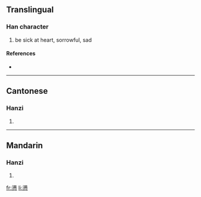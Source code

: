 {{also|懣}}
==Translingual==

===Han character===
{{Han char|rn=61|rad=心|as=13|sn=17|four=|canj=水月心 (EBP), X水月心 (XEBP)}}

# be sick at heart, sorrowful, sad

====References====
* {{Han ref|kx=0406.141|hdz=42359.040|uh=61D1|ud=25041}}

----

==Cantonese==

===Hanzi===
{{yue-hanzi|jyut=|y=mun6}}

# {{defn|Cantonese}}

----

==Mandarin==

===Hanzi===
{{cmn-hanzi|tra=懣|pin=[[mèn]] ([[men4]])|wg=men<sup>4</sup>}}

# {{defn|Mandarin}}

[[fr:懑]]
[[li:懑]]